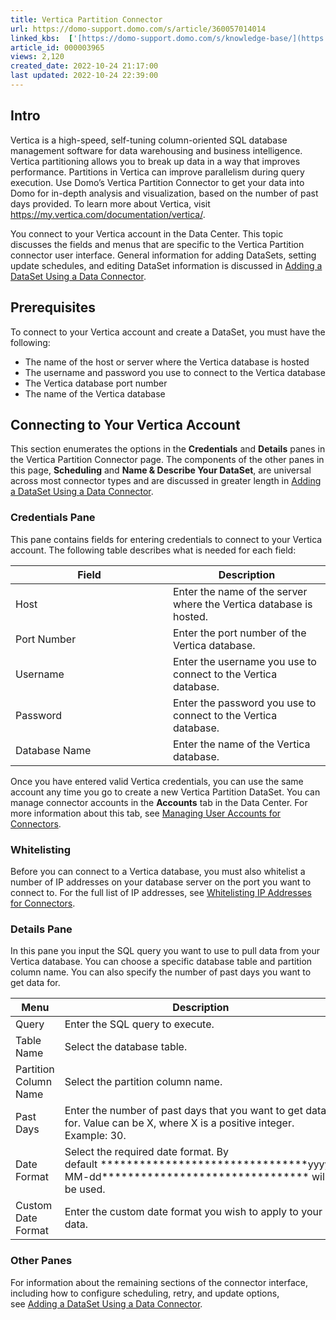 ```yaml
---
title: Vertica Partition Connector
url: https://domo-support.domo.com/s/article/360057014014
linked_kbs:  ['[https://domo-support.domo.com/s/knowledge-base/](https://domo-support.domo.com/s/knowledge-base/)', '[https://domo-support.domo.com/s/](https://domo-support.domo.com/s/)', '[https://domo-support.domo.com/s/topic/0TO5w000000ZammGAC](https://domo-support.domo.com/s/topic/0TO5w000000ZammGAC)', '[https://domo-support.domo.com/s/topic/0TO5w000000ZanLGAS](https://domo-support.domo.com/s/topic/0TO5w000000ZanLGAS)', '[https://domo-support.domo.com/s/topic/0TO5w000000ZapAGAS](https://domo-support.domo.com/s/topic/0TO5w000000ZapAGAS)', '[https://domo-support.domo.com/s/article/360057013954](https://domo-support.domo.com/s/article/360057013954)', '[https://domo-support.domo.com/s/article/360042926054](https://domo-support.domo.com/s/article/360042926054)', '[https://domo-support.domo.com/s/article/360043630093](https://domo-support.domo.com/s/article/360043630093)', '[https://domo-support.domo.com/s/article/360042926274](https://domo-support.domo.com/s/article/360042926274)', '[https://domo-support.domo.com/s/article/360057014014](https://domo-support.domo.com/s/article/360057014014)', '[https://domo-support.domo.com/s/topic/0TO5w000000ZapAGAS/partition-connectors](https://domo-support.domo.com/s/topic/0TO5w000000ZapAGAS/partition-connectors)', '[https://domo-support.domo.com/s/article/360043429933](https://domo-support.domo.com/s/article/360043429933)', '[https://domo-support.domo.com/s/article/360043429953](https://domo-support.domo.com/s/article/360043429953)', '[https://domo-support.domo.com/s/article/360042925494](https://domo-support.domo.com/s/article/360042925494)', '[https://domo-support.domo.com/s/article/4408174643607](https://domo-support.domo.com/s/article/4408174643607)', '[https://domo-support.domo.com/s/article/360043429913](https://domo-support.domo.com/s/article/360043429913)', '[https://domo-support.domo.com/s/login/](https://domo-support.domo.com/s/login/)']
article_id: 000003965
views: 2,120
created_date: 2022-10-24 21:17:00
last updated: 2022-10-24 22:39:00
---
```




Intro
-----


Vertica is a high-speed, self-tuning column-oriented SQL database management software for data warehousing and business intelligence. Vertica partitioning allows you to break up data in a way that improves performance. Partitions in Vertica can improve parallelism during query execution. Use Domo's Vertica Partition Connector to get your data into Domo for in-depth analysis and visualization, based on the number of past days provided. To learn more about Vertica, visit [https://my.vertica.com/documentation/vertica/](https://my.vertica.com/documentation/vertica/ "https://my.vertica.com/documentation/vertica/").


You connect to your Vertica account in the Data Center. This topic discusses the fields and menus that are specific to the Vertica Partition connector user interface. General information for adding DataSets, setting update schedules, and editing DataSet information is discussed in [Adding a DataSet Using a Data Connector](/s/article/360057013954 "Adding a DataSet Using a Data Connector").


Prerequisites
-------------


To connect to your Vertica account and create a DataSet, you must have the following:


* The name of the host or server where the Vertica database is hosted
* The username and password you use to connect to the Vertica database
* The Vertica database port number
* The name of the Vertica database


Connecting to Your Vertica Account
----------------------------------


This section enumerates the options in the **Credentials** and **Details** panes in the Vertica Partition Connector page. The components of the other panes in this page, **Scheduling** and **Name & Describe Your DataSet**, are universal across most connector types and are discussed in greater length in [Adding a DataSet Using a Data Connector](/s/article/360057013954 "Adding a DataSet Using a Data Connector").


### Credentials Pane


This pane contains fields for entering credentials to connect to your Vertica account. The following table describes what is needed for each field:  




| Field | Description |
| --- | --- |
| Host | Enter the name of the server where the Vertica database is hosted. |
| Port Number | Enter the port number of the Vertica database.  |
| Username | Enter the username you use to connect to the Vertica database. |
| Password | Enter the password you use to connect to the Vertica database. |
| Database Name | Enter the name of the Vertica database. |


Once you have entered valid Vertica credentials, you can use the same account any time you go to create a new Vertica Partition DataSet. You can manage connector accounts in the **Accounts** tab in the Data Center. For more information about this tab, see [Managing User Accounts for Connectors](/s/article/360042926054 "Managing User Accounts for Connectors").


### Whitelisting


Before you can connect to a Vertica database, you must also whitelist a number of IP addresses on your database server on the port you want to connect to. For the full list of IP addresses, see [Whitelisting IP Addresses for Connectors](/s/article/360043630093 "Whitelisting IP Addresses for Connectors").


### Details Pane


In this pane you input the SQL query you want to use to pull data from your Vertica database. You can choose a specific database table and partition column name. You can also specify the number of past days you want to get data for.




| Menu | Description |
| --- | --- |
| Query | Enter the SQL query to execute. |
| Table Name | Select the database table. |
| Partition Column Name | Select the partition column name. |
| Past Days | Enter the number of past days that you want to get data for. Value can be X, where X is a positive integer. Example: 30. |
| Date Format | Select the required date format. By default ********************************yyyy-MM-dd******************************** will be used. |
| Custom Date Format | Enter the custom date format you wish to apply to your data. |


### Other Panes


For information about the remaining sections of the connector interface, including how to configure scheduling, retry, and update options, see [Adding a DataSet Using a Data Connector](/s/article/360042926274 "Adding a DataSet Using a Data Connector").

